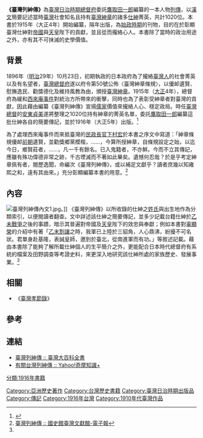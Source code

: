 {{古籍
|圖片 = [[File:臺灣列紳傳內封面.jpg|150px]]
|圖片說明 = 《臺灣列紳傳》之內封面。
|別名 = 
|撰者 = [[鷹取田一郎|鷹取田一郎]]
|文字 = [[文言文|漢文]]、[[漢字|漢字]]
|國家 = {{TWN-JPN}}
|成書年代 = [[大正|大正]]五年（1916）
|篇數 = 1020名台籍仕紳之個人傳記
|卷數 = 
}}

'''《臺灣列紳傳》'''為[[臺灣日治時期|臺灣日治時期]][[臺灣總督府|總督府]]委託[[鷹取田一郎|鷹取田一郎]]編纂的一本人物[[列傳|列傳]]，以[[文言文|漢文]]簡要記述當時[[臺灣|臺灣]]社會知名且持有[[臺灣紳章|臺灣紳章]]的諸多[[仕紳|仕紳]]菁英，共計1020位。本書於1915年（大正4年）開始編纂，隔年出版，為[[台灣日治時期#始政時期|始政時期]]的刊物，目的在於彰顯臺灣仕紳對[[大日本帝國|帝國]]與[[天皇|天皇]]陛下的貢獻，並且從而攏絡心人。本書除了當時的政治用途之外，亦有其不可抹滅的史學價值。

== 背景 ==
1896年（[[明治|明治]]29年）10月23日，初期執政的日本政府為了攏絡[[臺灣人|臺灣人]]的社會菁英以及有名望者，[[臺灣總督府|臺灣總督府]]遂以府令第50號公佈〈臺灣紳章條規〉，以優卹遺賢、慰撫逸民、勸獎德化及維持風教為由，頒授[[臺灣紳章|臺灣紳章]]。1915年（[[大正|大正]]4年），總督府為緩和[[西來庵事件|西來庵事件]]對統治方所帶來的衝擊，同時也為了表彰受紳章者對臺灣的貢獻，因此藉由編纂《臺灣列紳傳》宣揚[[儒家|儒家]]價值來攏絡人心、穩定政局。時任[[臺灣總督|臺灣總督]]的[[安東貞美|安東貞美]]遂將整理之1020位持有紳章的菁英名單，委託[[鷹取田一郎|鷹取田一郎]]編纂這批仕紳各自的簡要傳記，並於1916年（大正5年）出版。<ref>{{Cite web |url=http://www.ntl.edu.tw/sp.asp?xdurl=MP15AP%2FBOOK_CP.asp&xItem=15691&ctNode=1427&mp=15 |title=臺灣列紳傳 :: 國立臺灣圖書館100週年館慶 |access-date=2020-02-07 |archive-url=https://web.archive.org/web/20141019225913/http://www.ntl.edu.tw/sp.asp?xdurl=MP15AP%2FBOOK_CP.asp&xItem=15691&ctNode=1427&mp=15 |archive-date=2014-10-19 |dead-url=yes }}</ref>

為了處理西來庵事件而來抵臺灣的[[民政長官|民政長官]][[下村宏|下村宏]]於本書之序文中寫道：「紳章條規優卹[[清朝|前朝]]遺賢，並勸獎鄉黨模楷，……，今算所授紳章，自條規設定之始，以迄今日，鄉賢莊者，……，凡一千有餘名。已入鬼籍者，不亦鮮。今而不立其傳記，應雖有殊功偉德非常之跡，千古堙滅而不著如此畢矣。遺憾何忍哉？於是乎考定紳章佩有者，閱歷逸聞，命編次《臺灣列紳傳》，或以補足文獻乎？讀者庶幾以知雍熙之和，遠有其由來。」充分彰顯編纂本書的用意。<ref name="國史館臺灣文獻館">[http://www.th.gov.tw/epaper/view2.php?ID=54&AID=727 臺灣列紳傳 :: 國史館臺灣文獻館-電子報]{{dead link|date=2018年4月 |bot=InternetArchiveBot |fix-attempted=yes }}</ref>

== 內容 ==
[[File:臺灣列紳傳內文1.jpg|right]]。]]
《臺灣列紳傳》以所收錄的仕紳之[[姓氏|姓氏]]與出生地作為分類索引，以便閱讀者翻查。文中詳述該仕紳之簡要傳記，並多少記載台籍仕紳於[[乙未戰爭|乙未戰爭]]之後的事蹟，暗示其普遍對帝國及[[天皇|天皇]]陛下的效忠與奉獻；例如本書對[[辜顯榮|辜顯榮]]的介紹中有著「[[馬關條約|乙末割讓]]之時，我軍已上陸於三貂角，人心鼎沸，紛擾不可名狀。君單身赴基隆，表誠[[天皇|皇]]師，邀到於臺北，從南進軍而有功。」等敘述記載。藉由本書除了能夠了解所載仕紳個人的生平簡介之外，更能配合日本時代總督府有系統的檔案及田野調查等考證史料，來更深入地研究該仕紳所處的家族歷史、發展事業。<ref name="國史館臺灣文獻館"></ref>

== 相關 ==
* 《[[臺灣孝節錄|臺灣孝節錄]]》

== 參考 ==
{{reflist}}

== 連結 ==
{{Wikisource|臺灣列紳傳}}
{{Commons|臺灣列紳傳}}
* [http://nrch.culture.tw/twpedia.php?id=25605 臺灣列紳傳 :: 臺灣大百科全書]
* [https://tw.knowledge.yahoo.com/question/question?qid=1608052804700 有關台灣列紳傳 :: Yahoo!奇摩知識+]
{{台灣日治時期歷史事件}}
{{台灣歷史相關書籍}}
[[Category:亞洲歷史著作|Category:亞洲歷史著作]]
[[Category:台灣歷史書籍|Category:台灣歷史書籍]]
[[Category:臺灣日治時期出版品|Category:臺灣日治時期出版品]]
[[Category:傳記|Category:傳記]]
[[分類:1916年書籍|分類:1916年書籍]]
[[Category:1916年台灣|Category:1916年台灣]]
[[Category:1910年代臺灣作品|Category:1910年代臺灣作品]]